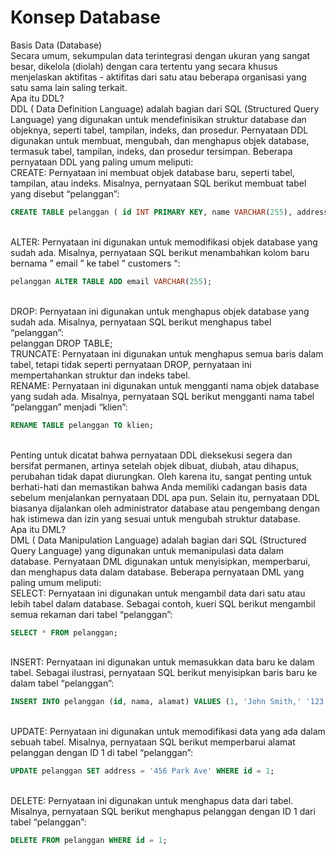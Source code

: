 <!-- ---
title: "Konsep Database"
format: html
--- -->

# Konsep Database {.unnumbered}
Basis Data (Database) 
<br>
Secara umum, sekumpulan data terintegrasi dengan ukuran yang sangat besar, dikelola (diolah) dengan cara tertentu yang secara khusus menjelaskan aktifitas - aktifitas dari satu atau beberapa organisasi yang satu sama lain saling terkait.
<br>
Apa itu DDL?
<br>
DDL ( Data Definition Language) adalah bagian dari SQL (Structured Query Language) yang digunakan untuk mendefinisikan struktur database dan objeknya, seperti tabel, tampilan, indeks, dan prosedur. Pernyataan DDL digunakan untuk membuat, mengubah, dan menghapus objek database, termasuk tabel, tampilan, indeks, dan prosedur tersimpan. Beberapa pernyataan DDL yang paling umum meliputi:
<br>
CREATE: Pernyataan ini membuat objek database baru, seperti tabel, tampilan, atau indeks. Misalnya, pernyataan SQL berikut membuat tabel yang disebut "pelanggan":
<br>
```sql
CREATE TABLE pelanggan ( id INT PRIMARY KEY, name VARCHAR(255), address VARCHAR(255));
```
<br>
ALTER: Pernyataan ini digunakan untuk memodifikasi objek database yang sudah ada. Misalnya, pernyataan SQL berikut menambahkan kolom baru bernama " email " ke tabel " customers ":
<br>

```sql
pelanggan ALTER TABLE ADD email VARCHAR(255);
```
<br>
DROP: Pernyataan ini digunakan untuk menghapus objek database yang sudah ada. Misalnya, pernyataan SQL berikut menghapus tabel "pelanggan":
<br>
pelanggan DROP TABLE;
<br>
TRUNCATE: Pernyataan ini digunakan untuk menghapus semua baris dalam tabel, tetapi tidak seperti pernyataan DROP, pernyataan ini mempertahankan struktur dan indeks tabel.
<br>
RENAME: Pernyataan ini digunakan untuk mengganti nama objek database yang sudah ada. Misalnya, pernyataan SQL berikut mengganti nama tabel "pelanggan" menjadi "klien":
<br>
```sql
RENAME TABLE pelanggan TO klien;
```
<br>
Penting untuk dicatat bahwa pernyataan DDL dieksekusi segera dan bersifat permanen, artinya setelah objek dibuat, diubah, atau dihapus, perubahan tidak dapat diurungkan. Oleh karena itu, sangat penting untuk berhati-hati dan memastikan bahwa Anda memiliki cadangan basis data sebelum menjalankan pernyataan DDL apa pun. Selain itu, pernyataan DDL biasanya dijalankan oleh administrator database atau pengembang dengan hak istimewa dan izin yang sesuai untuk mengubah struktur database.
<br>
Apa itu DML?
<br>
DML ( Data Manipulation Language) adalah bagian dari SQL (Structured Query Language) yang digunakan untuk memanipulasi data dalam database. Pernyataan DML digunakan untuk menyisipkan, memperbarui, dan menghapus data dalam database. Beberapa pernyataan DML yang paling umum meliputi:
<br>
SELECT: Pernyataan ini digunakan untuk mengambil data dari satu atau lebih tabel dalam database. Sebagai contoh, kueri SQL berikut mengambil semua rekaman dari tabel "pelanggan":
<br>
```sql
SELECT * FROM pelanggan;
```
<br>
INSERT: Pernyataan ini digunakan untuk memasukkan data baru ke dalam tabel. Sebagai ilustrasi, pernyataan SQL berikut menyisipkan baris baru ke dalam tabel "pelanggan":
<br>
```sql
INSERT INTO pelanggan (id, nama, alamat) VALUES (1, 'John Smith,' '123 Main St');
```
<br>
UPDATE: Pernyataan ini digunakan untuk memodifikasi data yang ada dalam sebuah tabel. Misalnya, pernyataan SQL berikut memperbarui alamat pelanggan dengan ID 1 di tabel "pelanggan":
<br>
```sql
UPDATE pelanggan SET address = '456 Park Ave' WHERE id = 1;
```
<br>
DELETE: Pernyataan ini digunakan untuk menghapus data dari tabel. Misalnya, pernyataan SQL berikut menghapus pelanggan dengan ID 1 dari tabel "pelanggan":
<br>
```sql
DELETE FROM pelanggan WHERE id = 1;
```
<br>


